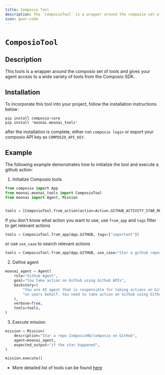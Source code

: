 ```yaml
---
title: Composio Tool
description: The `ComposioTool` is a wrapper around the composio set of tools and gives your agent access to a wide variety of tools from the Composio SDK.
icon: gear-code
---
```


# `ComposioTool`

## Description

This tools is a wrapper around the composio set of tools and gives your agent access to a wide variety of tools from the Composio SDK.

## Installation

To incorporate this tool into your project, follow the installation instructions below:

```shell
pip install composio-core
pip install 'moonai.moonai_tools'
```

after the installation is complete, either run `composio login` or export your composio API key as `COMPOSIO_API_KEY`.

## Example

The following example demonstrates how to initialize the tool and execute a github action:

1. Initialize Composio tools

```python Code
from composio import App
from moonai.moonai_tools import ComposioTool
from moonai import Agent, Mission


tools = [ComposioTool.from_action(action=Action.GITHUB_ACTIVITY_STAR_REPO_FOR_AUTHENTICATED_USER)]
```

If you don't know what action you want to use, use `from_app` and `tags` filter to get relevant actions

```python Code
tools = ComposioTool.from_app(App.GITHUB, tags=["important"])
```

or use `use_case` to search relevant actions

```python Code
tools = ComposioTool.from_app(App.GITHUB, use_case="Star a github repository")
```

2. Define agent

```python Code
moonai_agent = Agent(
    role="Github Agent",
    goal="You take action on Github using Github APIs",
    backstory=(
        "You are AI agent that is responsible for taking actions on Github "
        "on users behalf. You need to take action on Github using Github APIs"
    ),
    verbose=True,
    tools=tools,
)
```

3. Execute mission

```python Code
mission = Mission(
    description="Star a repo ComposioHQ/composio on GitHub",
    agent=moonai_agent,
    expected_output="if the star happened",
)

mission.execute()
```

* More detailed list of tools can be found [here](https://app.composio.dev)